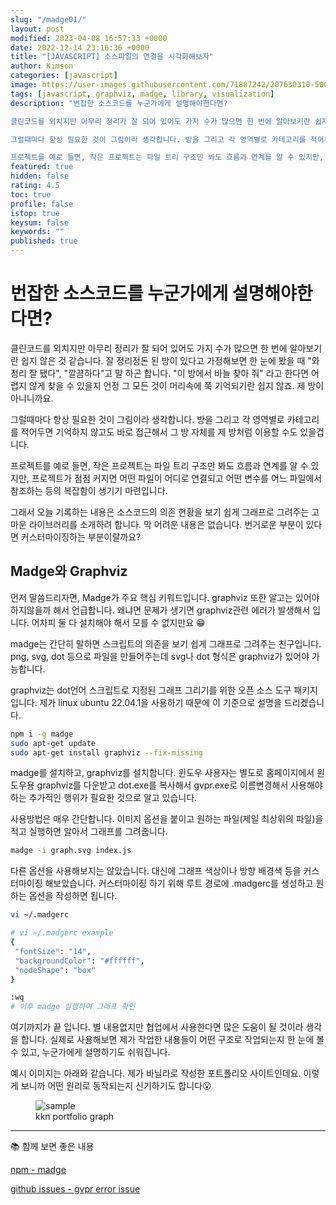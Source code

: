 ```yaml
---
slug: "/madge01/"
layout: post
modified: 2023-04-08 16:57:33 +0000
date: 2022-12-14 23:16:36 +0000
title: "[JAVASCRIPT] 소스파일의 연결을 시각화해보자"
author: Kimson
categories: [javascript]
image: https://user-images.githubusercontent.com/71887242/207630310-50034a10-aeed-414b-a440-80b34b0832be.png
tags: [javascript, graphviz, madge, library, visualization]
description: "번잡한 소스코드를 누군가에게 설명해야한다면?

클린코드를 외치지만 아무리 정리가 잘 되어 있어도 가지 수가 많으면 한 번에 알아보기란 쉽지 않은 것 같습니다. 잘 정리정돈 된 방이 있다고 가정해보면 한 눈에 봤을 때 \"와 정리 잘 됐다\", \"깔끔하다\"고 말 하곤 합니다. \"이 방에서 바늘 찾아 줘\" 라고 한다면 어렵지 않게 찾을 수 있을지 언정 그 모든 것이 머리속에 쭉 기억되기란 쉽지 않죠. 제 방이 아니니까요.

그럴때마다 항상 필요한 것이 그림이라 생각합니다. 방을 그리고 각 영역별로 카테고리를 적어두면 기억하지 않고도 바로 접근해서 그 방 자체를 제 방처럼 이용할 수도 있을겁니다.

프로젝트를 예로 들면, 작은 프로젝트는 파일 트리 구조만 봐도 흐름과 연계를 알 수 있지만, 프로젝트가 점점 커지면 어떤 파일이 어디로 연결되고 어떤 변수를 어느 파일에서 참조하는 등의 복잡함이 생기기 마련입니다."
featured: true
hidden: false
rating: 4.5
toc: true
profile: false
istop: true
keysum: false
keywords: ""
published: true
---
```


# 번잡한 소스코드를 누군가에게 설명해야한다면?

클린코드를 외치지만 아무리 정리가 잘 되어 있어도 가지 수가 많으면 한 번에 알아보기란 쉽지 않은 것 같습니다. 잘 정리정돈 된 방이 있다고 가정해보면 한 눈에 봤을 때 "와 정리 잘 됐다", "깔끔하다"고 말 하곤 합니다. "이 방에서 바늘 찾아 줘" 라고 한다면 어렵지 않게 찾을 수 있을지 언정 그 모든 것이 머리속에 쭉 기억되기란 쉽지 않죠. 제 방이 아니니까요.

그럴때마다 항상 필요한 것이 그림이라 생각합니다. 방을 그리고 각 영역별로 카테고리를 적어두면 기억하지 않고도 바로 접근해서 그 방 자체를 제 방처럼 이용할 수도 있을겁니다.

프로젝트를 예로 들면, 작은 프로젝트는 파일 트리 구조만 봐도 흐름과 연계를 알 수 있지만, 프로젝트가 점점 커지면 어떤 파일이 어디로 연결되고 어떤 변수를 어느 파일에서 참조하는 등의 복잡함이 생기기 마련입니다.

그래서 오늘 기록하는 내용은 소스코드의 의존 현황을 보기 쉽게 그래프로 그려주는 고마운 라이브러리를 소개하려 합니다. 막 어려운 내용은 없습니다. 번거로운 부분이 있다면 커스터마이징하는 부분이랄까요?

## Madge와 Graphviz

먼저 말씀드리자면, Madge가 주요 핵심 키워드입니다. graphviz 또한 알고는 있어야 하지않을까 해서 언급합니다. 왜냐면 문제가 생기면 graphviz관련 에러가 발생해서 입니다. 어차피 둘 다 설치해야 해서 모를 수 없지만요 😁

madge는 간단히 말하면 스크립트의 의존을 보기 쉽게 그래프로 그려주는 친구입니다. png, svg, dot 등으로 파일을 만들어주는데 svg나 dot 형식은 graphviz가 있어야 가능합니다.

graphviz는 dot언어 스크립트로 지정된 그래프 그리기를 위한 오픈 소스 도구 패키지입니다. 제가 linux ubuntu 22.04.1을 사용하기 때문에 이 기준으로 설명을 드리겠습니다.

```bash
npm i -g madge
sudo apt-get update
sudo apt-get install graphviz --fix-missing
```

madge를 설치하고, graphviz를 설치합니다. 윈도우 사용자는 별도로 홈페이지에서 윈도우용 graphviz를 다운받고 dot.exe를 복사해서 gvpr.exe로 이름변경해서 사용해야하는 추가적인 행위가 필요한 것으로 알고 있습니다.

사용방법은 매우 간단합니다. 이미지 옵션을 붙이고 원하는 파일(제일 최상위의 파일)을 적고 실행하면 알아서 그래프를 그려줍니다.

```bash
madge -i graph.svg index.js
```

다른 옵션을 사용해보지는 않았습니다. 대신에 그래프 색상이나 방향 배경색 등을 커스터마이징 해보았습니다. 커스터마이징 하기 위해 루트 경로에 .madgerc를 생성하고 원하는 옵션을 작성하면 됩니다.

```bash
vi ~/.madgerc

# vi ~/.madgerc example
{
 "fontSize": "14",
 "backgroundColor": "#ffffff",
 "nodeShape": "box"
}

:wq
# 이후 madge 실행하여 그래프 확인
```

여기까지가 끝 입니다. 별 내용없지만 협업에서 사용한다면 많은 도움이 될 것이라 생각을 합니다. 실제로 사용해보면 제가 작업한 내용들이 어떤 구조로 작업되는지 한 눈에 볼 수 있고, 누군가에게 설명하기도 쉬워집니다.

예시 이미지는 아래와 같습니다. 제가 바닐라로 작성한 포트폴리오 사이트인데요. 이렇게 보니까 어떤 원리로 동작되는지 신기하기도 합니다😮

<figure className="text-center">
<span className="w-inline-block">
   <img src="/assetshttps://user-images.githubusercontent.com/71887242/207630310-50034a10-aeed-414b-a440-80b34b0832be.png" alt="sample" title="sample" />
   <figcaption>kkn portfolio graph</figcaption>
</span>
</figure>

---

📚 함께 보면 좋은 내용

[npm - madge](https://www.npmjs.com/package/madge)

[github issues - gvpr error issue](https://github.com/pahen/madge/issues/257)
